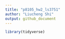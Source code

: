 ```yaml
---
title: "p8105_hw2_ls3751"
author: "Liucheng Shi"
output: github_document
---
```


```r
library(tidyverse)
```

